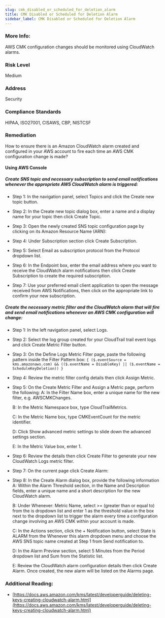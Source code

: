 ```yaml
---
slug: cmk_disabled_or_scheduled_for_deletion_alarm
title: CMK Disabled or Scheduled for Deletion Alarm
sidebar_label: CMK Disabled or Scheduled for Deletion Alarm
---
```


### More Info:

AWS CMK configuration changes should be monitored using CloudWatch alarms.

### Risk Level

Medium

### Address

Security

### Compliance Standards

HIPAA, ISO27001, CISAWS, CBP, NISTCSF

### Remediation

How to ensure there is an Amazon CloudWatch alarm created and configured in your AWS account to fire each time an AWS CMK configuration change is made?

#### Using AWS Console

##### Create SNS topic and necessary subscription to send email notifications whenever the appropriate AWS CloudWatch alarm is triggered:

- Step 1: In the navigation panel, select Topics and click the Create new topic button.

- Step 2: In the Create new topic dialog box, enter a name and a display name for your topic then click Create Topic.

- Step 3: Open the newly created SNS topic configuration page by clicking on its Amazon Resource Name (ARN):
- Step 4: Under Subscription section click Create Subscription.

- Step 5: Select Email as subscription protocol from the Protocol dropdown list.

- Step 6: In the Endpoint box, enter the email address where you want to receive the CloudWatch alarm notifications then click Create Subscription to create the required subscription.

- Step 7: Use your preferred email client application to open the message received from AWS Notifications, then click on the appropriate link to confirm your new subscription.

##### Create the necessary metric filter and the CloudWatch alarm that will fire and send email notifications whenever an AWS CMK configuration will change:

- Step 1: In the left navigation panel, select Logs.

- Step 2: Select the log group created for your CloudTrail trail event logs and click Create Metric Filter button.

- Step 3: On the Define Logs Metric Filter page, paste the following pattern inside the Filter Pattern box: `{ ($.eventSource = kms.amazonaws.com) && (($.eventName = DisableKey) || ($.eventName = ScheduleKeyDeletion)) }`

- Step 4: Review the metric filter config details then click Assign Metric.

- Step 5: On the Create Metric Filter and Assign a Metric page, perform the following:
  A: In the Filter Name box, enter a unique name for the new filter, e.g. AWSCMKChanges.

  B: In the Metric Namespace box, type CloudTrailMetrics.

  C: In the Metric Name box, type CMKEventCount for the metric identifier.

  D: Click Show advanced metric settings to slide down the advanced settings section.

  E: In the Metric Value box, enter 1.

- Step 6: Review the details then click Create Filter to generate your new CloudWatch Logs metric filter.

- Step 7: On the current page click Create Alarm:
- Step 8: In the Create Alarm dialog box, provide the following information
  A: Within the Alarm Threshold section, in the Name and Description fields, enter a unique name and a short description for the new CloudWatch alarm.

  B: Under Whenever: Metric Name, select >= (greater than or equal to) from the is dropdown list and enter 1 as the threshold value in the box next to the dropdown list to trigger the alarm every time a configuration change involving an AWS CMK within your account is made.

  C: In the Actions section, click the + Notification button, select State is ALARM from the Whenever this alarm dropdown menu and choose the AWS SNS topic name created at Step 1 from Send notification to.

  D: In the Alarm Preview section, select 5 Minutes from the Period dropdown list and Sum from the Statistic list.

  E: Review the CloudWatch alarm configuration details then click Create Alarm. Once created, the new alarm will be listed on the Alarms page.


### Additional Reading:

- [https://docs.aws.amazon.com/kms/latest/developerguide/deleting-keys-creating-cloudwatch-alarm.html](https://docs.aws.amazon.com/kms/latest/developerguide/deleting-keys-creating-cloudwatch-alarm.html) 

